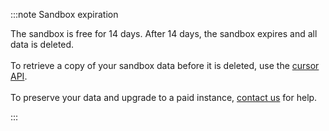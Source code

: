 :::note Sandbox expiration

The sandbox is free for 14 days. After 14 days, the sandbox expires and all data is deleted. <br /><br />To retrieve a copy of your sandbox data before it is deleted, use the [cursor API](/weaviate/manage-data/read-all-objects).<br /><br />To preserve your data and upgrade to a paid instance, [contact us](mailto:support@weaviate.io) for help.

:::
